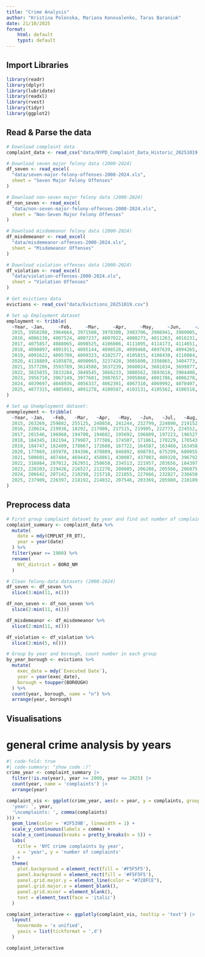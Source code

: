 ```yaml
---
title: "Crime Analysis"
author: "Kristina Polonska, Mariana Konovalenko, Taras Baraniuk"
date: 21/10/2025
format: 
    html: default
    typst: default
---
```


## Import Libraries

```r
library(readr)
library(dplyr)
library(lubridate)
library(readxl)
library(rvest)
library(tidyr)
library(ggplot2)
```

## Read & Parse the data

```r
# Download complaint data
complaint_data <- read_csv("data/NYPD_Complaint_Data_Historic_20251019 (1).csv")

# Download seven major felony data (2000-2024)
df_seven <- read_excel(
  "data/seven-major-felony-offenses-2000-2024.xls",
  sheet = "Seven Major Felony Offenses"
)

# Download non-seven major felony data (2000-2024)
df_non_seven <- read_excel(
  "data/non-seven-major-felony-offenses-2000-2024.xls",
  sheet = "Non-Seven Major Felony Offenses"
)

# Download misdemeanor felony data (2000-2024)
df_misdemeanor <- read_excel(
  "data/misdemeanor-offenses-2000-2024.xls",
  sheet = "Misdemeanor Offenses"
)

# Download violation offenses data (2000-2024)
df_violation <- read_excel(
  "data/violation-offenses-2000-2024.xls",
  sheet = "Violation Offenses"
)

# Get evictions data
evictions <- read_csv("data/Evictions_20251019.csv") 

# Set up Employment dataset
employment <- tribble(
  ~Year, ~Jan,     ~Feb,     ~Mar,     ~Apr,     ~May,     ~Jun,     ~Jul,     ~Aug,     ~Sep,     ~Oct,     ~Nov,     ~Dec,     ~Avg,
  2015, 3958208, 3964664, 3971508, 3978300, 3983706, 3986941, 3989005, 3990512, 3992331, 3995419, 3999468, 4003350, NA,
  2016, 4006230, 4007524, 4007237, 4007022, 4008273, 4011263, 4016231, 4023299, 4031774, 4041168, 4051841, 4063744, NA,
  2017, 4075857, 4088065, 4098525, 4106086, 4111095, 4114173, 4114651, 4112158, 4107776, 4102560, 4096940, 4092620, NA,
  2018, 4090897, 4091911, 4095144, 4098528, 4099468, 4097639, 4094265, 4091028, 4087876, 4085684, 4085822, 4088102, NA,
  2019, 4091622, 4095709, 4099323, 4102577, 4105815, 4108430, 4110084, 4111355, 4115220, 4120762, 4125174, 4125178, NA,
  2020, 4118889, 4105878, 4090065, 3237428, 3085800, 3356065, 3404773, 3443541, 3485521, 3513375, 3539933, 3560502, NA,
  2021, 3577206, 3593789, 3614580, 3637239, 3660024, 3681834, 3699877, 3717291, 3734594, 3755472, 3775818, 3796045, NA,
  2022, 3815035, 3833284, 3849545, 3866233, 3880562, 3893618, 3904408, 3912256, 3918728, 3926471, 3936346, 3946206, NA,
  2023, 3956710, 3967149, 3977601, 3987657, 3995860, 4001786, 4006278, 4009467, 4012253, 4015857, 4021493, 4030305, NA,
  2024, 4039697, 4048936, 4056337, 4062301, 4067310, 4069992, 4070497, 4070383, 4070225, 4070948, 4073437, 4076067, NA,
  2025, 4077315, 4085603, 4091278, 4100587, 4103131, 4105562, 4106518, 4107975, NA,      NA,      NA,      NA,      NA
)

# Set up Unemployment dataset:
unemployment <- tribble(
  ~Year, ~Jan,   ~Feb,   ~Mar,   ~Apr,   ~May,   ~Jun,   ~Jul,   ~Aug,   ~Sep,   ~Oct,   ~Nov,   ~Dec,   ~Avg,
  2015, 263269, 259882, 255125, 248858, 241244, 232799, 224890, 219152, 216077, 215815, 217759, 219861, NA,
  2016, 220624, 219936, 18292, 217000, 217515, 219905, 222773, 224552, 224343, 221221, 215117, 207915, NA,
  2017, 201546, 196960, 194700, 194602, 195692, 196809, 197223, 196527, 194687, 192081, 189554, 186885, NA,
  2018, 184345, 182194, 179987, 177386, 174507, 171861, 170229, 170543, 173328, 177697, 181782, 184335, NA,
  2019, 184747, 182409, 178067, 172680, 167722, 164587, 163460, 163458, 163115, 163531, 166135, 171163, NA,
  2020, 177869, 185978, 194396, 470809, 846892, 698793, 675299, 600055, 581618, 533486, 524073, 513505, NA,
  2021, 500601, 487484, 469442, 458861, 430087, 437903, 409320, 396792, 361334, 346099, 330104, 331696, NA,
  2022, 316084, 287012, 262951, 250658, 234513, 221957, 203656, 184397, 197737, 208190, 215225, 218926, NA,
  2023, 220203, 219426, 216527, 212270, 208605, 206288, 205566, 206075, 206961, 207576, 207721, 207341, NA,
  2024, 206642, 207142, 210298, 215718, 221855, 227666, 232827, 236650, 239103, 240414, 240152, 239755, NA,
  2025, 237909, 226397, 218192, 214032, 207546, 203369, 205980, 210189, NA,     NA,     NA,     NA,     NA
)
```

## Preprocess data

```r
# First group complaint dataset by year and find out number of complaints each year: 
complaint_summary <- complaint_data %>%
  mutate(
    date = mdy(CMPLNT_FR_DT), 
    year = year(date)
  ) %>%
  filter(year >= 1900) %>% 
  rename(
    NYC_district = BORO_NM
  )

# Clean felony-data datasets (2000-2024)
df_seven <- df_seven %>% 
  slice(3:min(11, n()))

df_non_seven <- df_non_seven %>% 
  slice(2:min(11, n()))

df_misdemeanor <- df_misdemeanor %>% 
  slice(2:min(11, n()))

df_violation <- df_violation %>% 
  slice(2:min(5, n()))

# Group by year and borough, count number in each group
by_year_borough <- evictions %>%
  mutate(
    exec_date = mdy(`Executed Date`),     
    year = year(exec_date),
    borough = toupper(BOROUGH)
  ) %>% 
  count(year, borough, name = "n") %>%
  arrange(year, borough)
```

## Visualisations
# general crime analysis by years
```r
#| code-fold: true
#| code-summary: "show code :)"
crime_year <- complaint_summary |>
  filter(!is.na(year), year >= 2000, year <= 2025) |>
  count(year, name = 'complaints') |>
  arrange(year)

complaint_vis <- ggplot(crime_year, aes(x = year, y = complaints, group = 1, text = paste0(
  'year: ', year,
  '\ncomplaints: ', comma(complaints)
))) +
  geom_line(color = '#2F539B', linewidth = 1) +
  scale_y_continuous(labels = comma) + 
  scale_x_continuous(breaks = pretty_breaks(n = 5)) +
  labs(
    title = 'NYC crime complaints by year',
    x = 'year', y = 'number of complaints'
  ) +
  theme(
    plot.background = element_rect(fill = '#F5F5F5'),
    panel.background = element_rect(fill = '#F5F5F5'),
    panel.grid.major.y = element_line(color = "#728FCE"),
    panel.grid.major.x = element_blank(),
    panel.grid.minor = element_blank(),
    text = element_text(face = 'italic')
  )

complaint_interactive <- ggplotly(complaint_vis, tooltip = 'text') |>
  layout(
    hovermode = 'x unified',
    yaxis = list(tickformat = ',d')
  )

complaint_interactive
```


